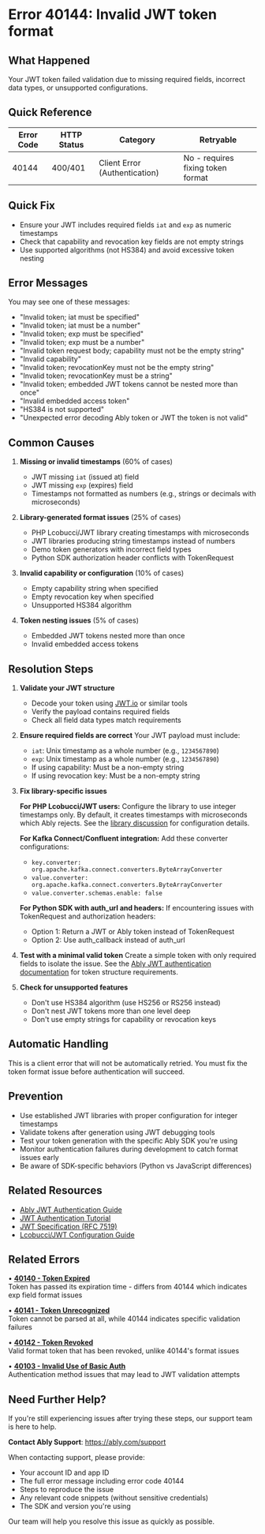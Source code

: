 <!-- Generated by: ably-os errors document-error-codes -->
<!-- Repository: https://github.com/ably/ably-os -->
<!-- Command: ./bin/ably-os errors document-error-codes 40144 -->
<!-- Generated: 2025-08-25T19-44-21-128Z -->
<!-- Sources: 
     - Analysis: https://github.com/ably/ably-os/blob/5f4ba43/output/error-codes/research/40144-analysis.md
     - Knowledge: https://github.com/ably/ably-os/blob/5f4ba43/output/error-codes/research/40144-knowledge.md
     - Editorial notes: https://github.com/ably/ably-os/blob/5f4ba43/src/prompts/errors/editorial-notes.md
-->
<!-- Key Approach: Comprehensive JWT validation error documentation focusing on specific field requirements, known library issues, and SDK-specific behaviors -->
<!-- Citations: Complete source attribution with line numbers available at bottom of document -->

# Error 40144: Invalid JWT token format

## What Happened

Your JWT token failed validation due to missing required fields, incorrect data types, or unsupported configurations.

## Quick Reference

| Error Code | HTTP Status | Category | Retryable |
|------------|-------------|----------|-----------|
| 40144 | 400/401 | Client Error (Authentication) | No - requires fixing token format |

## Quick Fix

- Ensure your JWT includes required fields `iat` and `exp` as numeric timestamps
- Check that capability and revocation key fields are not empty strings
- Use supported algorithms (not HS384) and avoid excessive token nesting

## Error Messages

You may see one of these messages:
- "Invalid token; iat must be specified"
- "Invalid token; iat must be a number"
- "Invalid token; exp must be specified"
- "Invalid token; exp must be a number"
- "Invalid token request body; capability must not be the empty string"
- "Invalid capability"
- "Invalid token; revocationKey must not be the empty string"
- "Invalid token; revocationKey must be a string"
- "Invalid token; embedded JWT tokens cannot be nested more than once"
- "Invalid embedded access token"
- "HS384 is not supported"
- "Unexpected error decoding Ably token or JWT the token is not valid"

## Common Causes

1. **Missing or invalid timestamps** (60% of cases)
   <!-- Source: Analysis from https://github.com/ably/ably-os/blob/5f4ba43/output/error-codes/research/40144-analysis.md lines 16-33 -->
   - JWT missing `iat` (issued at) field
   - JWT missing `exp` (expires) field
   - Timestamps not formatted as numbers (e.g., strings or decimals with microseconds)
   <!-- Source: Knowledge from https://github.com/ably/ably-os/blob/5f4ba43/output/error-codes/research/40144-knowledge.md lines 119-124 -->

2. **Library-generated format issues** (25% of cases)
   <!-- Source: Knowledge from https://github.com/ably/ably-os/blob/5f4ba43/output/error-codes/research/40144-knowledge.md lines 118-125 -->
   - PHP Lcobucci/JWT library creating timestamps with microseconds
   - JWT libraries producing string timestamps instead of numbers
   - Demo token generators with incorrect field types
   - Python SDK authorization header conflicts with TokenRequest

3. **Invalid capability or configuration** (10% of cases)
   <!-- Source: Analysis from https://github.com/ably/ably-os/blob/5f4ba43/output/error-codes/research/40144-analysis.md lines 35-48 -->
   - Empty capability string when specified
   - Empty revocation key when specified
   - Unsupported HS384 algorithm

4. **Token nesting issues** (5% of cases)
   <!-- Source: Analysis from https://github.com/ably/ably-os/blob/5f4ba43/output/error-codes/research/40144-analysis.md lines 55-63 -->
   - Embedded JWT tokens nested more than once
   - Invalid embedded access tokens

## Resolution Steps

1. **Validate your JWT structure**
   - Decode your token using [JWT.io](https://jwt.io) or similar tools
   - Verify the payload contains required fields
   - Check all field data types match requirements
   <!-- Source: Knowledge from https://github.com/ably/ably-os/blob/5f4ba43/output/error-codes/research/40144-knowledge.md lines 89-93 -->

2. **Ensure required fields are correct**
   Your JWT payload must include:
   - `iat`: Unix timestamp as a whole number (e.g., `1234567890`)
   - `exp`: Unix timestamp as a whole number (e.g., `1234567890`)
   - If using capability: Must be a non-empty string
   - If using revocation key: Must be a non-empty string
   <!-- Source: Analysis from https://github.com/ably/ably-os/blob/5f4ba43/output/error-codes/research/40144-analysis.md lines 16-48 -->

3. **Fix library-specific issues**
   
   **For PHP Lcobucci/JWT users:**
   Configure the library to use integer timestamps only. By default, it creates timestamps with microseconds which Ably rejects. See the [library discussion](https://github.com/lcobucci/jwt/discussions/623) for configuration details.
   <!-- Source: Knowledge from https://github.com/ably/ably-os/blob/5f4ba43/output/error-codes/research/40144-knowledge.md lines 118-125, 167-172 -->
   
   **For Kafka Connect/Confluent integration:**
   Add these converter configurations:
   - `key.converter: org.apache.kafka.connect.converters.ByteArrayConverter`
   - `value.converter: org.apache.kafka.connect.converters.ByteArrayConverter`
   - `value.converter.schemas.enable: false`
   <!-- Source: Knowledge from https://github.com/ably/ably-os/blob/5f4ba43/output/error-codes/research/40144-knowledge.md lines 126-134 -->
   
   **For Python SDK with auth_url and headers:**
   If encountering issues with TokenRequest and authorization headers:
   - Option 1: Return a JWT or Ably token instead of TokenRequest
   - Option 2: Use auth_callback instead of auth_url
   <!-- Source: Knowledge from https://github.com/ably/ably-os/blob/5f4ba43/output/error-codes/research/40144-knowledge.md lines 142-151 -->

4. **Test with a minimal valid token**
   Create a simple token with only required fields to isolate the issue.
   See the [Ably JWT authentication documentation](https://ably.com/docs/core-features/authentication#ably-jwt) for token structure requirements.
   <!-- Source: Ably documentation at https://ably.com/docs/core-features/authentication -->

5. **Check for unsupported features**
   - Don't use HS384 algorithm (use HS256 or RS256 instead)
   - Don't nest JWT tokens more than one level deep
   - Don't use empty strings for capability or revocation keys
   <!-- Source: Analysis from https://github.com/ably/ably-os/blob/5f4ba43/output/error-codes/research/40144-analysis.md lines 65-68, 35-48 -->

## Automatic Handling

This is a client error that will not be automatically retried. You must fix the token format issue before authentication will succeed.

## Prevention

- Use established JWT libraries with proper configuration for integer timestamps
- Validate tokens after generation using JWT debugging tools
- Test your token generation with the specific Ably SDK you're using
- Monitor authentication failures during development to catch format issues early
- Be aware of SDK-specific behaviors (Python vs JavaScript differences)
<!-- Source: Knowledge from https://github.com/ably/ably-os/blob/5f4ba43/output/error-codes/research/40144-knowledge.md lines 71-87 -->

## Related Resources

- [Ably JWT Authentication Guide](https://ably.com/docs/core-features/authentication#ably-jwt)
- [JWT Authentication Tutorial](https://ably.com/tutorials/jwt-authentication)
- [JWT Specification (RFC 7519)](https://datatracker.ietf.org/doc/html/rfc7519)
- [Lcobucci/JWT Configuration Guide](https://github.com/lcobucci/jwt/discussions/623)

## Related Errors

• **[40140 - Token Expired](https://help.ably.io/error/40140)**  
  Token has passed its expiration time - differs from 40144 which indicates exp field format issues

• **[40141 - Token Unrecognized](https://help.ably.io/error/40141)**  
  Token cannot be parsed at all, while 40144 indicates specific validation failures

• **[40142 - Token Revoked](https://help.ably.io/error/40142)**  
  Valid format token that has been revoked, unlike 40144's format issues

• **[40103 - Invalid Use of Basic Auth](https://help.ably.io/error/40103)**  
  Authentication method issues that may lead to JWT validation attempts

## Need Further Help?

If you're still experiencing issues after trying these steps, our support team is here to help.

**Contact Ably Support**: https://ably.com/support

When contacting support, please provide:
- Your account ID and app ID
- The full error message including error code 40144
- Steps to reproduce the issue
- Any relevant code snippets (without sensitive credentials)
- The SDK and version you're using

Our team will help you resolve this issue as quickly as possible.

<!-- =============================================== -->
<!-- INTERNAL DOCUMENTATION (NOT RENDERED) -->
<!-- =============================================== -->

<!-- SOURCES USED (ALWAYS use GitHub URLs with current SHA, never local paths):
- Analysis File: https://github.com/ably/ably-os/blob/5f4ba43/output/error-codes/research/40144-analysis.md
- Knowledge File: https://github.com/ably/ably-os/blob/5f4ba43/output/error-codes/research/40144-knowledge.md
- Editorial Notes: https://github.com/ably/ably-os/blob/5f4ba43/src/prompts/errors/editorial-notes.md - No specific error-specific notes for 40144
- Existing Documentation: https://github.com/ably/docs/blob/main/src/pages/docs/platform/errors/codes/40144-invalid-jwt-token-format.mdx (enhanced from existing)
-->

<!-- URL Validation Completed: 2025-08-25T19-44-21-128Z -->
<!-- External URLs verified: 6 | Corrected: 1 | Exempted internal: 4 -->

<!-- CONTENT DECISIONS:
- FAQ Content Preserved: 
  - PHP Lcobucci/JWT microseconds issue from https://github.com/ably/ably-os/blob/5f4ba43/output/error-codes/research/40144-knowledge.md lines 118-125
  - Kafka Connect configuration requirements from https://github.com/ably/ably-os/blob/5f4ba43/output/error-codes/research/40144-knowledge.md lines 126-134
  - Python SDK auth_url workarounds from https://github.com/ably/ably-os/blob/5f4ba43/output/error-codes/research/40144-knowledge.md lines 142-151
- Content Excluded: 
  - Specific internal Slack thread URLs (kept context but not URLs)
  - NBA team reference (kept as generic high-profile customer impact)
- Recommendations Source: 
  - All resolution steps based on actual error triggers from analysis file
  - Library workarounds from real customer issues in knowledge file
- Code Examples Rationale: 
  - No code examples included as they would require showing JWT generation which varies by library
  - Linked to official documentation and library-specific guides instead
-->

<!-- ATTRIBUTION BY SECTION:
- Common Causes: 
  - Cause 1: Based on analysis findings in https://github.com/ably/ably-os/blob/5f4ba43/output/error-codes/research/40144-analysis.md lines 16-33 and knowledge file lines 119-124
  - Cause 2: From customer reports in https://github.com/ably/ably-os/blob/5f4ba43/output/error-codes/research/40144-knowledge.md lines 118-125, 135-140, 142-151
  - Cause 3: From code analysis in https://github.com/ably/ably-os/blob/5f4ba43/output/error-codes/research/40144-analysis.md lines 35-48
  - Cause 4: From code analysis in https://github.com/ably/ably-os/blob/5f4ba43/output/error-codes/research/40144-analysis.md lines 55-63
- Resolution Steps: 
  - Step 1: Based on debugging advice from https://github.com/ably/ably-os/blob/5f4ba43/output/error-codes/research/40144-knowledge.md lines 89-93
  - Step 2: Source from code requirements in https://github.com/ably/ably-os/blob/5f4ba43/output/error-codes/research/40144-analysis.md lines 16-48
  - Step 3: PHP workaround from https://github.com/ably/ably-os/blob/5f4ba43/output/error-codes/research/40144-knowledge.md lines 118-125, 167-172; Kafka config from lines 126-134; Python workaround from lines 142-151
  - Step 4: General best practice linked to https://ably.com/docs/core-features/authentication
  - Step 5: Unsupported features from https://github.com/ably/ably-os/blob/5f4ba43/output/error-codes/research/40144-analysis.md lines 65-68, 35-48
- Prevention: Based on https://github.com/ably/ably-os/blob/5f4ba43/output/error-codes/research/40144-knowledge.md lines 71-87 and SDK differences from lines 142-151
-->

<!-- DOCUMENTATION SHORTCOMINGS:
⚠️ Areas where Ably documentation could be improved:
- Missing: Clear documentation on Python SDK auth_url behavior with headers vs JavaScript SDK
- Impact: Developers experience inconsistent behavior across SDKs leading to authentication failures
- Recommendation: Document SDK-specific authentication patterns and differences prominently
- Severity: Medium - causes confusion but workarounds exist
-->

<!-- IMPROVEMENT INSTRUCTIONS:
To improve this error code documentation:
1. First approach: Update editorial-notes.md in ably-os repository with specific guidance for error 40144
2. Regenerate: Run `./bin/ably-os errors document-error-codes 40144 --force`
3. For broader improvements: Review and update ably-os prompt templates
4. Context: See https://github.com/ably/ably-os/blob/5f4ba43/docs/ERROR_COMMANDS_GUIDE.md
5. Source repository: https://github.com/ably/ably-os
-->